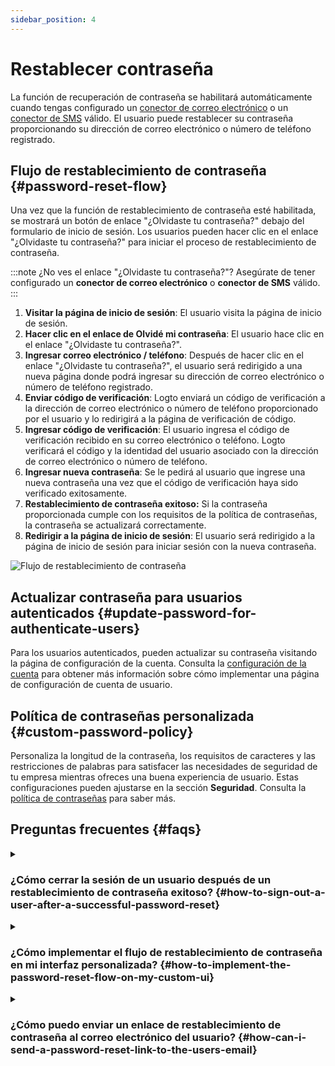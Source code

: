 ```yaml
---
sidebar_position: 4
---
```


# Restablecer contraseña

La función de recuperación de contraseña se habilitará automáticamente cuando tengas configurado un [conector de correo electrónico](/connectors/email-connectors) o un [conector de SMS](/connectors/sms-connectors) válido. El usuario puede restablecer su contraseña proporcionando su dirección de correo electrónico o número de teléfono registrado.

## Flujo de restablecimiento de contraseña \{#password-reset-flow}

Una vez que la función de restablecimiento de contraseña esté habilitada, se mostrará un botón de enlace "¿Olvidaste tu contraseña?" debajo del formulario de inicio de sesión. Los usuarios pueden hacer clic en el enlace "¿Olvidaste tu contraseña?" para iniciar el proceso de restablecimiento de contraseña.

:::note
¿No ves el enlace "¿Olvidaste tu contraseña?"? Asegúrate de tener configurado un **conector de correo electrónico** o **conector de SMS** válido.
:::

1. **Visitar la página de inicio de sesión**: El usuario visita la página de inicio de sesión.
2. **Hacer clic en el enlace de Olvidé mi contraseña**: El usuario hace clic en el enlace "¿Olvidaste tu contraseña?".
3. **Ingresar correo electrónico / teléfono**: Después de hacer clic en el enlace "¿Olvidaste tu contraseña?", el usuario será redirigido a una nueva página donde podrá ingresar su dirección de correo electrónico o número de teléfono registrado.
4. **Enviar código de verificación**: Logto enviará un código de verificación a la dirección de correo electrónico o número de teléfono proporcionado por el usuario y lo redirigirá a la página de verificación de código.
5. **Ingresar código de verificación**: El usuario ingresa el código de verificación recibido en su correo electrónico o teléfono. Logto verificará el código y la identidad del usuario asociado con la dirección de correo electrónico o número de teléfono.
6. **Ingresar nueva contraseña**: Se le pedirá al usuario que ingrese una nueva contraseña una vez que el código de verificación haya sido verificado exitosamente.
7. **Restablecimiento de contraseña exitoso:** Si la contraseña proporcionada cumple con los requisitos de la política de contraseñas, la contraseña se actualizará correctamente.
8. **Redirigir a la página de inicio de sesión**: El usuario será redirigido a la página de inicio de sesión para iniciar sesión con la nueva contraseña.

<img src="/img/assets/reset-password.png" alt="Flujo de restablecimiento de contraseña" />

## Actualizar contraseña para usuarios autenticados \{#update-password-for-authenticate-users}

Para los usuarios autenticados, pueden actualizar su contraseña visitando la página de configuración de la cuenta. Consulta la [configuración de la cuenta](/end-user-flows/account-settings/) para obtener más información sobre cómo implementar una página de configuración de cuenta de usuario.

## Política de contraseñas personalizada \{#custom-password-policy}

Personaliza la longitud de la contraseña, los requisitos de caracteres y las restricciones de palabras para satisfacer las necesidades de seguridad de tu empresa mientras ofreces una buena experiencia de usuario. Estas configuraciones pueden ajustarse en la sección **Seguridad**. Consulta la [política de contraseñas](/security/password-policy) para saber más.

## Preguntas frecuentes \{#faqs}

<details>
  <summary>

### ¿Cómo cerrar la sesión de un usuario después de un restablecimiento de contraseña exitoso? \{#how-to-sign-out-a-user-after-a-successful-password-reset}

</summary>

Suscríbete al evento `PostResetPassword` del [webhook](/developers/webhooks/webhooks-events#user-interaction-hook-events) para recibir una notificación cuando un usuario restablezca su contraseña exitosamente. Luego puedes activar una acción de [cerrar sesión](/end-user-flows/sign-out) para invalidar la sesión actual del usuario y redirigirlo a la página de inicio de sesión.

</details>

<details>
  <summary>

### ¿Cómo implementar el flujo de restablecimiento de contraseña en mi interfaz personalizada? \{#how-to-implement-the-password-reset-flow-on-my-custom-ui}

</summary>

Puedes implementar tu propio flujo de restablecimiento de contraseña utilizando la **Management API** y la **Account API** de Logto. Consulta la [configuración de la cuenta](/end-user-flows/account-settings/) para más detalles.

</details>

<details>
  <summary>

### ¿Cómo puedo enviar un enlace de restablecimiento de contraseña al correo electrónico del usuario? \{#how-can-i-send-a-password-reset-link-to-the-users-email}

</summary>

Puedes crear un endpoint de restablecimiento de contraseña autohospedado y utilizar el SDK de Logto para iniciar una solicitud de inicio de sesión con [`first_screen`](/end-user-flows/authentication-parameters/first-screen) configurado en `reset-password`. Esto redirigirá al usuario sin problemas a la página de restablecimiento de contraseña.

</details>
